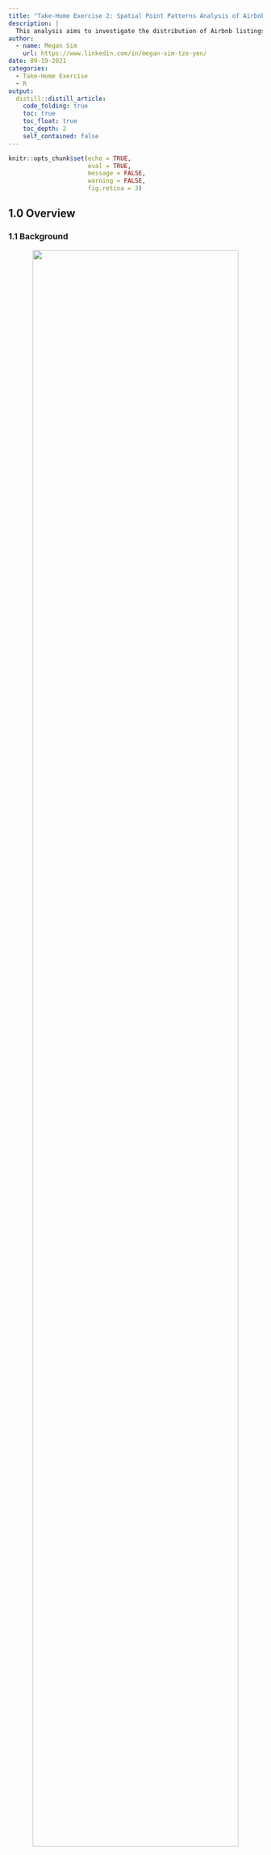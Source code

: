 ```yaml
---
title: "Take-Home Exercise 2: Spatial Point Patterns Analysis of Airbnb Listings in Singapore"
description: |
  This analysis aims to investigate the distribution of Airbnb listings and how location factors affect it.
author:
  - name: Megan Sim
    url: https://www.linkedin.com/in/megan-sim-tze-yen/
date: 09-19-2021
categories:
  - Take-Home Exercise
  - R
output:
  distill::distill_article:
    code_folding: true
    toc: true
    toc_float: true
    toc_depth: 2
    self_contained: false
---
```



```r
knitr::opts_chunk$set(echo = TRUE, 
                      eval = TRUE,
                      message = FALSE,
                      warning = FALSE,
                      fig.retina = 3)
```

## 1.0 Overview

### 1.1 Background
<center>
![](images/airbnb_email.jpg){width=90%}
</center>
*The email that started Airbnb. [Source](https://twitter.com/Bill_Gross/status/699646672125558784?)*

From a couple of air mattresses and a complimentary breakfast at $80/night to a billion-dollar international business, Airbnb stands as one of the greatest success stories of the sharing economy. Their peer-to-peer model of short-term home-sharing have found a foothold worldwide: from Washington DC to New Delhi, from Shanghai to Havana - convenient locations at low cost have garnered great support from hosts and travellers alike.

And how has Singapore accommodated this sector of the sharing revolution? 

Turns out: it hasn't. [Short-term rentals of less than three months remain illegal](https://www.channelnewsasia.com/singapore/no-change-3-month-minimum-stay-duration-private-residential-properties-ura-877211) in Singapore - 6 months if you're renting out a HDB. In addition, there's an [occupancy limit](https://irblaw.com.sg/learning-centre/airbnb-legal-singapore/) for those looking to rent out their HDBs: 6 persons for a 3-room flat, and 9 persons for a 4-room flat or larger. An extensive public consultation spanning 4 years came back with the conclusion: you might be alright with renting out your home, but [your neighbours aren't](https://www.todayonline.com/singapore/short-term-home-sharing-remains-illegal-singapore-airbnb-disappointed). Security concerns, a loss of privacy, causing disturbances within the neighbourhood or even damaging common facilities are among the top concerns of private homeowners - and this sentiment comes across in the strict regulatory framework for renting out short-term accommodations.

Airbnb's setbacks aren't solely with government restrictions: with 2020 came the COVID-19 global pandemic, which caused significant upheaval in the lives of many - arguably, the lives of every. As [this paper](https://espace.library.uq.edu.au/view/UQ:ab59afd/Airbnb_Before_During_and_After_COVID19.pdf?dsi_version=e54855794274f8f32a6d5c5132254f51#page=132) points out, Airbnb hosts were 'spoiled by high returns and the prospect of the ever-increasing growth of the Airbnb market' pre-COVID, only to be hit with cancelled bookings and overwhelming financial pressure that lead to (temporary) exodus from the short-term rental market, or transition into long-term rentals. 

In the context of Singapore, how do these two play into Airbnb accommodations?

### 1.2 Problem Statement
There are two parts to our analysis that we want to investigate, namely: 

- [A] how the distribution of Airbnb listings are affected by location factors (such as MRTs, tourist locations etc.)
- [B] the impact of COVID-19 on Airbnb listings in Singapore (a comparison of the pre- and post-COVID-19 listings)

## 2.0 Setup

### 2.1 Packages Used
The R packages we'll use for this analysis are:

- [**sf**](https://cran.r-project.org/web/packages/sf/index.html): used for importing, managing, and processing geospatial data
- [**tidyverse**](https://www.tidyverse.org/): a collection of packages for data science tasks
- [**tmap**](https://cran.r-project.org/web/packages/tmap/index.html): used for creating thematic maps, such as choropleth and bubble maps
- [**spatstat**](https://spatstat.org/): used for point pattern analysis
- [**raster**](https://cran.r-project.org/web/packages/raster/): reads, writes, manipulates, analyses and models gridded spatial data (i.e. raster-based geographical data)
- [**maptools**](https://cran.r-project.org/web/packages/maptools/index.html): a set of tools for manipulating geographic data
- [**rgdal**](https://cran.r-project.org/web/packages/rgdal/index.html): provides bindings to the Geospatial Data Analysis Library (GDAL) and used for projectoin/transforamtion operations
- [**kableExtra**](https://haozhu233.github.io/kableExtra/): an extension of kable, used for table customisation
- [**plotly**](https://plotly.com/r/): used for creating interactive web graphics, and can be used in conjunction with ggplot2 with the `ggplotly()` function
- [**ggthemes**](https://cran.r-project.org/web/packages/ggthemes/index.html): an extension of ggplot2, with more advanced themes for plotting
- [**onemapsgapi**](https://cran.r-project.org/web/packages/onemapsgapi/index.html): used to query Singapore-specific spatial data, alongside additional functionalities. Recommended readings: [Vignette](https://cran.r-project.org/web/packages/onemapsgapi/vignettes/onemapsgapi_vignette.html) and [Documentation](https://www.onemap.gov.sg/docs/)
- [**devtools**](https://cran.r-project.org/web/packages/devtools/index.html): used for installing any R packages which is not available in RCRAN. In this context, it'll be used to download the [**xaringanExtra**](https://pkg.garrickadenbuie.com/xaringanExtra/#/) package for [panelsets](https://pkg.garrickadenbuie.com/xaringanExtra/#/panelset)

In addition, the following **tidyverse** packages will be used:

- **readr** for importing delimited files (.csv)
- **tidyr** for manipulating and tidying data
- **dplyr** for wrangling and transforming data
- **ggplot2** for visualising data

```r
# initialise a list of required packages
packages = c('sf', 'tidyverse', 'tmap', 'spatstat', 'raster', 'maptools', 'rgdal',
             'kableExtra', 'plotly', 'ggthemes', 'onemapsgapi', 'devtools')

# for each package, check if installed and if not, install it
for (p in packages){
  if(!require(p, character.only = T)){
    install.packages(p)
  }
  library(p,character.only = T)
}
```

```r
devtools::install_github("gadenbuie/xaringanExtra")
library(xaringanExtra)
```

```r
xaringanExtra::use_panelset()
```

### 2.2 Datasets Used

```r
# initialise a dataframe of our geospatial and aspatial dataset details
datasets <- data.frame(
  Type=c("Geospatial",
         "Geospatial",
         "Geospatial",
         "Geospatial",
         "Geospatial",
         "Geospatial",
         "Geospatial",
         "Geospatial",
         "Geospatial",
         
         "Aspatial",
         "Aspatial",
         "Aspatial",
         "Aspatial"),
  
  Name=c("Singapore National Boundary `CostalOutline`",
         "Master Plan 2014 Subzone Boundary (Web) `MP14_SUBZONE_WEB_PL`",
         "MRT & LRT Locations Aug 2021 `MRTLRTStnPtt`",
         "Bus Stop Locations Aug 2021 `BusStop`",
         "Taxi Stand Locations Aug 2021 `TaxiStop`",
         "Historic Sites",
         "Moneychanger Locations",
         "Monuments",
         "Museums",
         
         "Singapore Airbnb Listings June 2019",
         "Singapore Airbnb Listings July 2021",
         "Tourism",
         "Hotels"),
  
  Format=c(".shp", 
           ".shp", 
           ".shp", 
           ".shp", 
           ".shp", 
           ".kml",
           ".kml",
           ".kml",
           ".kml",
           
           ".csv",
           ".csv",
           ".csv",
           ".csv"),
  
  Source=c("[data.gov.sg](https://data.gov.sg/dataset/national-map-polygon)",
           "[data.gov.sg](https://data.gov.sg/dataset/master-plan-2014-subzone-boundary-web)",
           "[LTA Data Mall](https://datamall.lta.gov.sg/content/datamall/en/search_datasets.html?searchText=mrt)",
           "[LTA Data Mall](https://datamall.lta.gov.sg/content/datamall/en/search_datasets.html?searchText=bus%20stop)",
           "[LTA Data Mall](https://datamall.lta.gov.sg/content/datamall/en/search_datasets.html?searchText=taxi)",
           "[data.gov.sg](https://data.gov.sg/dataset/historic-sites)",
           "[data.gov.sg](https://data.gov.sg/dataset/locations-of-money-changer)",
           "[data.gov.sg](https://data.gov.sg/dataset/monuments)",
           "[data.gov.sg](https://data.gov.sg/dataset/museums)",
           
           "[Inside Airbnb](http://insideairbnb.com/get-the-data.html)",
           "[Inside Airbnb](http://insideairbnb.com/get-the-data.html)",
           "[OneMap API](https://www.onemap.gov.sg/docs/)",
           "[OneMap API](https://www.onemap.gov.sg/docs/)")
  )

# with reference to this guide on kableExtra:
# https://cran.r-project.org/web/packages/kableExtra/vignettes/awesome_table_in_html.html
# kable_material is the name of the kable theme
# 'hover' for to highlight row when hovering, 'scale_down' to adjust table to fit page width
library(knitr)
library(kableExtra)
kable(datasets, caption="Datasets Used") %>%
  kable_material("hover", latex_options="scale_down")
```
*Each source links to the respective dataset source, not the generic website - you can download and follow along `r emo::ji("thumbs_up")` *

Due to authorisation issues with the OneMap API, I chose to download the datasets from either [Data.gov.sg](https://data.gov.sg/) or [LTA Data Mall](https://datamall.lta.gov.sg/content/datamall/en.html) instead; However, they are all available as themes on OneMap. The list of available themes from the OneMap API was referenced from [this document](https://www.tech.gov.sg/files/media/media-releases/2013/04/factsheetOneMappdf.pdf)

#### Justification for Supplementary Datasets
In order to supplement the rail network of MRTs and LRTs, I've included bus stop and taxi stand locations - both of which contribute to our public transport, which, as [this paper](https://www.sciencedirect.com/science/article/pii/S2212571X13000772) points out, adds to the total tourist experience (Duval, 2007) and may influence tourist satisfaction with the destination (Thompson & Schofield, 2007).

To encourage tourists to use public transport, a joint effort between the Land Transport Authority (LTA) and the Singapore Tourism Board (STB) lead to the official launch of the ['Singapore Tourist Pass' and a Public Transport Guide for Tourists (The “Travel with Ease” Guide)](https://www.stb.gov.sg/content/stb/en/media-centre/media-releases/singapore-tourist-pass-and-public-transport-guide.html). The former allows for unlimited bus and train rides for S$8/day, making public transport both cost-effective and convenient for tourists - the latter presents tourists with useful information on the various modes of public transport and gives travel directions to various places of interest. This is one of the contributors to [Singapore taking top spot in McKinsey's 2018 "Cities with Best Public Tranportation" Survey](https://www.straitstimes.com/singapore/us-travel-site-ranks-singapores-public-transport-system-best-in-the-world). 

As such, I have reason to believe accessibility to the public transport system is a contributing factor to the attractiveness of Airbnb listings - and as we know, public transport extends past just the MRTs and LRTs! Thus my inclusion of bus stops (bus services are included as part of the Singapore Tourist Pass) and taxi stands (taxis *are* part of public transport, just not mass transport - and taxis are the fastest and most direct method to get to specific sightseeing areas).

<center>
![](images/objects_of_cultural_heritage.png){width=90%}
</center>
*Retrieved from Science Direct, [Using Historical Heritage as a Factor in Tourism Development](https://www.sciencedirect.com/science/article/pii/S1877042815021485)*

In addition, historical and cultural objects, such as museums or monuments, are one of the main factors of tourism. As this paper, [Using Historical Heritage as a Factor in Tourism Development](https://www.sciencedirect.com/science/article/pii/S1877042815021485) puts it: the cultural capacity of the region, expressed through its historical heritage, plays a huge role in the development of tourism - something I believe could be showcased through this analysis. Thus my inclusion of museums, monuments and historical sites - some of which might overlap with the existing 'tourism' aspatial dataset, but we might be able to better determine the relationships 

The inclusion of moneychangers is self-explanatory: at any point of the tourist's journey, unexpected incidents that require extra funds might crop up, necessitating either using their credit card (which is known to incur significant fees, and might not be accepted in certain parts of a country or even the whole country) or a trip to the moneychanger. 

## 3.0 Data Wrangling: Geospatial Data
Here's a lil refresher on the import methods:

<center>
![](images/importmethods.png){width=90%}
</center>

### 3.1 Importing Geospatial Data
Note: we could use either *st_read()* or *readOGR()* to read our geospatial data, but I prefer to read it in as a simple features dataframe first and then use *as_Spatial()* to convert it to a Spatial* object when necessary. This way, I can perform visualisations on both the simple features dataframe and Spatial* objects!

In addition, since we have .kml files - recall what we learned in our very first exercise, [Hands-On Exercise 02](https://is415-msty.netlify.app/posts/2021-08-30-hands-on-exercise-2/):

<center>
![](images/geospatial_import.png){width=90%}
</center>

::::: {.panelset}
::: {.panel}
## Original {.panel-name}
```r
# reads in geospatial data and stores into respective dataframes
sg_sf <- st_read(dsn = "data/geospatial", layer="CostalOutline")
mpsz_sf <- st_read(dsn = "data/geospatial", layer = "MP14_SUBZONE_WEB_PL")
rail_network_sf <- st_read(dsn="data/geospatial", layer="MRTLRTStnPtt")
```
:::
::: {.panel}
## Self-Sourced {.panel-name}
```r
# self-sourced data for further visualisations
bus_sf <- st_read(dsn="data/geospatial/selfsourced", layer="BusStop")
taxi_sf <- st_read(dsn="data/geospatial/selfsourced", layer="TaxiStop")
museums_sf <- st_read("data/geospatial/selfsourced/museums-kml.kml")
monuments_sf <- st_read("data/geospatial/selfsourced/monuments-kml.kml")
moneychangers_sf <- st_read("data/geospatial/selfsourced/locations-of-money-changer-kml.kml")
historic_sites_sf <- st_read("data/geospatial/selfsourced/historic-sites-kml.kml")
```
:::
:::::

Overall, most of the projected CRS are the 'Singapore Projected Coordinate system', [SVY21](https://epsg.io/3414) (ESPG Code 3414), whichi s appropriate for our analysis (which is Singapore-centric). However, the `museums`, `monuments`, `moneychangers` and `historic_sites` are using the 'World Geodetic System 1984', [WGS84](https://epsg.io/4326). We'll address this and check on their CRS with *st_crs()* later on in Section 3.3.

Also, notice that `museums`, `monuments`, `moneychangers` and `historic_sites` have their dimensions listed as 'XYZ': it has a z-dimension, though as we can see from the z_range, both zmin and zmax are at 0. As it is irrelevant to our analysis, we'll drop this with [*st_zm()*](https://r-spatial.github.io/sf/reference/st_zm.html) in our pre-processing.

### 3.2 Data Pre-Processing
Before we even start visualising our data, we have to first check for two things: invalid geometries and missing values, which could impact future calculations and representations if not addressed. In addition, we have to drop the z-dimension from some of our dataframes.

*Reference was taken from the senior sample submissions for the code for this section, with credit to Xiao Rong Wong's [Geographic Analysis of the Supply & Demand of Childcare Services in Singapore](https://rpubs.com/xiaorongw/IS415_Take-home_Ex01)*

#### 3.2.1 Dropping Z-Dimension
As we noticed in the section above, certain dataframes have a Z-dimension. We'll take care of with [*st_zm()*](https://r-spatial.github.io/sf/reference/st_zm.html), a function that drops Z (or M) dimensions from feature geometries and appropriate reset the classes.

```r
# drops the Z-dimension from our dataframes
# due to the length of the output, I've opted to hide the results 
# reference for manipulating output messages: https://yihui.org/knitr/demo/output/
museums_sf <- st_zm(museums_sf)
monuments_sf <- st_zm(monuments_sf)
moneychangers_sf <- st_zm(moneychangers_sf)
historic_sites_sf <- st_zm(historic_sites_sf)
```

```r
# once again, due to the length of output, I've opted to leave this as a non-evaluated line of code
# however, I've included a screenshot of the first portion of the output!
museums
```

<center>
![](images/z_removed_museums.png)
</center>

#### 3.2.2 Invalid Geometries
Let us first check for invalid geometries:

```r
# function breakdown:
# the st_is_valid function checks whether a geometry is valid
# which returns the indices of certain values based on logical conditions
# length returns the length of data objects

# checks for the number of geometries that are NOT valid
length(which(st_is_valid(sg_sf) == FALSE))
length(which(st_is_valid(mpsz_sf) == FALSE))
length(which(st_is_valid(rail_network_sf) == FALSE))

length(which(st_is_valid(bus_sf) == FALSE))
length(which(st_is_valid(taxi_sf) == FALSE))
length(which(st_is_valid(museums_sf) == FALSE))
length(which(st_is_valid(monuments_sf) == FALSE))
length(which(st_is_valid(moneychangers_sf) == FALSE))
length(which(st_is_valid(historic_sites_sf) == FALSE))

# Alternative Method
# test <- st_is_valid(sg_sf,reason=TRUE)
# length(which(test!= "Valid Geometry"))
# credit to Rajiv Abraham Xavier https://rpubs.com/rax/Take_Home_Ex01
```

Note: even if you didn't drop the Z co-ordinate for this section, our st_is_valid() function will automatically do it for you, like so:

<center>
![](images/droppingZ.png){width=75%}
</center>

As we can see from the output, `sg` has 1 invalid geometry while `mpsz` has 9 invalid geometries. With reference to [this article on checking and creating validity](https://r-spatial.github.io/sf/reference/valid.html), let's address them and check again:

```r
# st_make_valid takes in an invalid geometry and outputs a valid one with the lwgeom_makevalid method
sg_sf <- st_make_valid(sg_sf)
length(which(st_is_valid(sg_sf) == FALSE))
mpsz_sf <- st_make_valid(mpsz_sf)
length(which(st_is_valid(mpsz_sf) == FALSE))
```

Success! `r emo::ji("party_popper")` 

#### 3.2.3 Missing Values
Now, let us check for missing values:

```r
# the rowSums(is.na(sg_sf))!=0 checks every row if there are NA values, returning TRUE or FALSE
# the sg_sf [] 'wrapper' prints said rows that contain NA values
sg_sf[rowSums(is.na(sg_sf))!=0,]
mpsz_sf[rowSums(is.na(mpsz_sf))!=0,]
rail_network_sf[rowSums(is.na(rail_network_sf))!=0,]

bus_sf[rowSums(is.na(bus_sf))!=0,]
taxi_sf[rowSums(is.na(taxi_sf))!=0,]
museums_sf[rowSums(is.na(museums_sf))!=0,]
monuments_sf[rowSums(is.na(monuments_sf))!=0,]
moneychangers_sf[rowSums(is.na(moneychangers_sf))!=0,]
historic_sites_sf[rowSums(is.na(historic_sites_sf))!=0,]
```

There doesn't seem to be any missing values for any of our provided geospatial datasets `r emo::ji("sparkles")` But our self-sourced ones have some missing values, so let's address them. After a bit of EDA and testing, I've realised that all the observations for `TYPE_CD` in the taxi dataframe are NA: likely because there is a separate column, `TYPE_CD_DE`, that describes the taxi stand type (i.e. overlap of features). As such, we should drop that column first before re-testing for NA values.

```r
# using select(), removes the TYPE_CD column from taxi_sf dataframe
# and assigns this new dataframe back to taxi
# reference: https://www.statology.org/remove-columns-in-r/
taxi_sf <- taxi_sf %>% select(-TYPE_CD)

# checking for NA values again
taxi_sf[rowSums(is.na(taxi_sf))!=0,]
```

Now, let's move on to removing the NA observations:

```r
# removes rows that have an NA value in the respective NA columns
# which is LOC_DESC and TYPE_CD_DE for bus_sf and taxi_sf respectively
bus_sf <- na.omit(bus_sf,c("LOC_DESC"))
taxi_sf <- na.omit(taxi_sf,c("TYPE_CD_DE"))
```

And let's check for missing values one last time, just to be sure:

```r
# the rowSums(is.na(bus))!=0 checks every row if there are NA values, returning TRUE or FALSE
# the bus 'wrapper' prints said rows that contain NA values
bus_sf[rowSums(is.na(bus_sf))!=0,]
taxi_sf[rowSums(is.na(taxi_sf))!=0,]
```

Alright, our geospatial data pre-processing is done! `r emo::ji("partying_face")` 

### 3.3 Verifying + Transforming Coordinate System
When we imported the data, we made a mental note to verify the projected CRS - and we'll do that now!

```r
# using st_crs() function to check on the CRS and ESPG Codes
st_crs(sg_sf)
st_crs(mpsz_sf)
st_crs(rail_network_sf)

st_crs(bus_sf)
st_crs(taxi_sf)
st_crs(museums_sf)
st_crs(monuments_sf)
st_crs(moneychangers_sf)
st_crs(historic_sites_sf)
```

Hmm. That's not right - our projected CRS should be SVY21 (ESPG Code 3414), but for our given data, the current ESPG Codes are 9001. In addition, some of our self-sourced datasets are in WG84 (ESPG Code 4326) as well. Let's assign the correct ESPG Codes:

```r
# with st_set_crs(), we can assign the appropriate ESPG Code
sg_sf <- st_set_crs(sg_sf, 3414)
mpsz_sf <- st_set_crs(mpsz_sf, 3414)
rail_network_sf <- st_set_crs(rail_network_sf, 3414)

bus_sf <- st_set_crs(bus_sf, 3414)
taxi_sf <- st_set_crs(taxi_sf, 3414)

# with st_transform(), we can change from one CRS to another
museums_sf <- st_transform(museums_sf, crs=3414)
monuments_sf <- st_transform(monuments_sf, crs=3414)
moneychangers_sf <- st_transform(moneychangers_sf, crs=3414)
historic_sites_sf <- st_transform(historic_sites_sf, crs=3414)
```

And now, let's check if the CRS has been properly assigned:

```r
st_crs(sg_sf)
st_crs(mpsz_sf)
st_crs(rail_network_sf)

st_crs(bus_sf)
st_crs(taxi_sf)
st_crs(museums_sf)
st_crs(monuments_sf)
st_crs(moneychangers_sf)
st_crs(historic_sites_sf)
```

Whew, that's a long output - but as we can see, it's all good! `r emo::ji("light_bulb")` 

### 3.4 Initial Visualisation
Now that we've finished our standard pre-processing, let's try visualising our data:

```r
# plots the geometry only - these are the 'base' maps
# alternatively, we can use plot(sg$geometry)
plot(st_geometry(sg_sf))
plot(st_geometry(mpsz_sf))
```

The main difference between `sg` and `mpsz` is that the former is a nationwide map, while the latter shows the subzones. Whichever we use depends on the scale of analysis: we might use `sg` for a general overview, while we'll tap on the subzone divisions in `mpsz` if we want to look into specific subzones.

```r
# switching to interactive map for better visualisation and to explore specific areas if needed
tmap_mode("view")
tm_shape(rail_network_sf) +
  tm_dots(col="purple", size=0.05)

# return tmap mode to plot for future visualisations
tmap_mode("plot")
```

These are the MRT/LRT train stations. There are 3 distinct clusters - the two in the upper area, (West and Northeast regions specifically) are due to the LRT lines, while the cluster in the Central region is due interconnections of different lines in the CBD and city areas for increased connectivity 

This also matches up to the existing railway network map:

<center>
![](images/MRT_LRT_lines.png){width=90%}
</center>
*Retrieved from [MRT.SG](https://mrt.sg/map). Original work by Wikipedia user Seloloving.*

Let's also visualise our self-sourced MRT and Bus Stops:

```r
tmap_mode("plot")
tm_shape(mpsz_sf) +
  tm_borders(alpha = 0.5) +
  tmap_options(check.and.fix = TRUE) +
tm_shape(bus_sf) +
  tm_dots(col="red", size=0.05) +
  tm_layout(main.title = "Bus Stops",
          main.title.position = "center",
          main.title.size = 1.2,
          frame = TRUE)

tm_shape(mpsz_sf) +
  tm_borders(alpha = 0.5) +
  tmap_options(check.and.fix = TRUE) +
tm_shape(taxi_sf) +
  tm_dots(col="blue", size=0.05) +
  tm_layout(main.title = "Taxi Stands",
          main.title.position = "center",
          main.title.size = 1.2,
          frame = TRUE)
```

These will be good supplements to our `railway_network` - we can look at how the transport system and general connectivity of a place could play a role in the distribution of airbnb listings, especially since many tourists depend on the public transport system to get around a country due to its accessibility and cost, characteristics that are amplified in Singapore's limited 728.6 km².

Let's also take a look at the points of interest, namely museums, monuments, moneychangers and historical sites. As mentioned in 2.2's Justification of Datasets used, tourists visit a country for a litany of reasons, but the top motivations are to understand the history and culture of the country, while moneychangers are crucial to their funds.

For this interactive graph, 'warm' colours (red, orange, yellow) represents places of historical/cultural interest (museums, monuments and historical sites) while 'cool' colours (blue) represents the moneychangers.

```r
tmap_mode("view")
tm_shape(museums_sf) +
  tm_dots(alpha=0.4, #affects transparency of points
          col="red",
          size=0.05) +
tm_shape(monuments_sf) +
  tm_dots(alpha=0.4,
          col="orange",
          size=0.05) +
tm_shape(moneychangers_sf) +
  tm_dots(alpha=0.4,
          col="blue",
          size=0.05) +
tm_shape(historic_sites_sf) +
  tm_dots(alpha=0.4,
          col="yellow",
          size=0.05)

# return tmap mode to plot for future visualisations
tmap_mode("plot")
```

## 4.0 Data Wrangling: Aspatial Data

### 4.1 Importing Aspatial Data + EDA
Now that we have our geospatial data sorted out, let's move on to our aspatial data! Firstly, let's import our data: 

```r
# reads the the respective aspatial data and stores it as dataframes
# I've included show_col_types=FALSE so that there won't be a output of column types
# since in the next portion, we'll be using glimpse() to look at columns specifically
listings_2019 <- read_csv("data/aspatial/listings_30062019.csv", show_col_types=FALSE)
listings_2021 <- read_csv("data/aspatial/listings_19072021.csv", show_col_types=FALSE)
hotels <- read_csv("data/aspatial/hotels.csv", show_col_types=FALSE)
tourism <- read_csv("data/aspatial/tourism.csv", show_col_types=FALSE)
```

You might remember that [in our last take-home exercise](https://is415-msty.netlify.app/posts/2021-09-10-take-home-exercise-1/), we discovered the existence of duplicate columns when performing EDA. It's important to understand what we're working with and to check for any discrepancies! As such, let's take a look at our dataframes with *glimpse()*:

```r
# gives an associated attribute information of the dataframe 
glimpse(listings_2019)
glimpse(listings_2021)
glimpse(hotels)
glimpse(tourism)
```

With this, we can observe that all our data have Longitude and Latitude features - though some of them use `Latitude` and `Longtitude` while others use `Lat` and `Lng`. Also, notice that for `tourism`, there are *both* `Lat`&`Lng` as well as `Latitude`&`Longtitude` - from the first few entries, they seem identical, but we'll see which one we go with when checking for missing values.

This also indicates that their projected CRS is the World Geodetic System 1984 (WGS84), which is the most commonly used and favoured CRS. We'll need to re-assign that to fit with our geospatial data, which is using SVY21.

### 4.2 Data Pre-Processing

#### 4.2.1 Missing Values
Like with our geospatial data, we should check if there are missing values. We're only concerned about the longitude and latitude specifically:

```r
sum(is.na(listings_2019$latitude))
sum(is.na(listings_2019$longitude))
sum(is.na(listings_2021$latitude))
sum(is.na(listings_2021$longitude))

sum(is.na(hotels$Lat))
sum(is.na(hotels$Lng))
sum(is.na(tourism$Lat))
sum(is.na(tourism$Lng))
sum(is.na(tourism$LATITUDE))
sum(is.na(tourism$LONGTITUDE))
```
>Note: PSST! If you'd like a way to show the number of NA values for columns with NA values only, I'd recommend checking [this](https://sebastiansauer.github.io/NAs-with-dplyr/) out.

As we can see, `tourism`'s Lat vs LATITUDE issue can now be resolved. There seems to be one missing value in the LATITUDE/LONGITUDE features as opposed to the Lat/Lng one (which has no missing values), so we'll use Lat/Lng for `tourism`. Let's also check the row with missing values:

```r
tourism[(is.na(tourism$LONGTITUDE)),]
tourism[(is.na(tourism$LATITUDE)),]
```

As we can see, the observation with missing latitude/longitude is 'Cruises from Singapore', which makes sense considering that a cruise ship would be inside Singapore waters, or outside of Singapore's geographical boundaries - both of which would be hard (if not nigh impossible) to represent on a map representing Singapore's landmass. As such, let's remove that observation:

```r
tourism <- tourism[!(is.na(tourism$LONGTITUDE)), ]
tourism <- tourism[!(is.na(tourism$LATITUDE)), ]
```

And we'll check again:

```r
sum(is.na(tourism$LATITUDE))
sum(is.na(tourism$LONGTITUDE))
```

That's done and dusted! `r emo::ji("smile")` 

#### 4.2.2 Convert into sf objects + Transforming Coordinate System
Now, we have to transform our dataframes into sf objects, and then verify and transform our assigned CRS for our aspatial datasets. In fact, we already know that (just like some of our geospatial datasets above) these datasets are using WGS84 (ESPG Code 4326) on account of using Latitude and Longitude - so we can do these two things in one go:

```r
# you can chose to reuse the variable name as-is, especially if you have no plans to revisit older variables
# however, i believe it to be better practice to rename variables so that we know what type of data we're working with at any point of time!\
# st_as_sf outputs a simple features data frame
listings_2019_sf <- st_as_sf(listings_2019, 
                          # our coordinates are the longitude and latitude
                          coords = c("longitude", 
                                     "latitude"), 
                          # the geographical features are in longitude & latitude, in decimals
                          # as such, WGS84 is the most appropriate coordinates system
                          crs = 4326) %>%
  #afterwards, we transform it to SVY21, our desired CRS
  st_transform(crs=3414)

listings_2021_sf <- st_as_sf(listings_2021, 
                          coords = c("longitude", 
                                     "latitude"), 
                          crs = 4326) %>%
  st_transform(crs=3414)

hotels_sf <- st_as_sf(hotels, 
                      coords = c("Lng", 
                                 "Lat"), 
                      crs = 4326) %>%
  st_transform(crs=3414)

tourism_sf <- st_as_sf(tourism, 
                       coords = c("Lng", 
                                  "Lat"), 
                       crs = 4326) %>%
  st_transform(crs=3414)
```

## 5.0 Combined Data Wrangling: Geospatial & Aspatial Data
As we're doing spatial points analysis, we'll need to convert both our geospatial and aspaital data into the appropriate formats.

### 5.1 Converting sf data frames to sp's Spatial* class
Firstly, we'll need to convert the simple features data frames into Spatial* classes if we can to do SPPA on it:

```r
mpsz <- as_Spatial(mpsz_sf)
sg <- as_Spatial(sg_sf)
rail_network <-as_Spatial(rail_network_sf)

bus <- as_Spatial(bus_sf)
taxi <- as_Spatial(taxi_sf)
museums <- as_Spatial(museums_sf)
monuments <- as_Spatial(monuments_sf)
moneychangers <- as_Spatial(moneychangers_sf)
historic_sites <- as_Spatial(historic_sites_sf)

listings_2019 <- as_Spatial(listings_2019_sf)
listings_2021 <- as_Spatial(listings_2021_sf)
hotels <- as_Spatial(hotels_sf)
tourism <- as_Spatial(tourism_sf)
```

Let's check the newly-converted Spatial* classes!

```r
mpsz
sg
rail_network
```
```r
listings_2019
listings_2021
hotels
tourism
```

Due to the sheer length of output of our self-sourced data, I've opted to to make code evluation FALSE for this code chunk. Screenshots of the first section of the output are included instead!
```r
# geospatial data (self-sourced)
bus
taxi
museums
monuments
moneychangers
historic_sites
```

<center>
![](images/output_bus.png){width=90%}
![](images/output_taxi.png){width=90%}
![](images/output_museums.png){width=90%}
![](images/output_monuments.png){width=90%}
![](images/output_moneychangers.png){width=90%}
![](images/output_historic_sites.png){width=90%}
</center>

### 5.2 Converting from Spatial* classes to sp format
**spatstat** requires the analytical data to be in **ppp** object form, but since there is no way to directly convert a Spatial* classes into **ppp** object, we’ll need to convert the Spatial* classes into a generic Spatial object first, then convert the generic sp object into ppp object form.

```r
# convert into respective sp (in our case, either polygons or points)
mpsz_sp <- as(mpsz, "SpatialPolygons")
sg_sp <- as(sg, "SpatialPolygons")
rail_network_sp <-as(rail_network, "SpatialPoints")

listings_2019_sp <- as(listings_2019, "SpatialPoints")
listings_2021_sp <- as(listings_2021, "SpatialPoints")
hotels_sp <- as(hotels, "SpatialPoints")
tourism_sp <- as(tourism, "SpatialPoints")

bus_sp <- as(bus, "SpatialPoints")
taxi_sp <- as(taxi, "SpatialPoints")
museums_sp <- as(museums, "SpatialPoints")
monuments_sp <- as(monuments, "SpatialPoints")
moneychangers_sp <- as(moneychangers, "SpatialPoints")
historic_sites_sp <- as(historic_sites, "SpatialPoints")
```

### 5.3 Converting from sp format to spatstat ppp format
Note that there is no way of coercing **SpatialPolygons** to **ppp** format - nor is there any need to. As such, we won't be including our 'base maps', mpsz and sg.

```r
# from sp object, convert into ppp format
rail_network_ppp <-as(rail_network_sp, "ppp")

listings_2019_ppp <- as(listings_2019_sp, "ppp")
listings_2021_ppp <- as(listings_2021_sp, "ppp")
hotels_ppp <- as(hotels_sp, "ppp")
tourism_ppp <- as(tourism_sp, "ppp")

bus_ppp <- as(bus_sp, "ppp")
taxi_ppp <- as(taxi_sp, "ppp")
museums_ppp <- as(museums_sp, "ppp")
monuments_ppp <- as(monuments_sp, "ppp")
moneychangers_ppp <- as(moneychangers_sp, "ppp")
historic_sites_ppp <- as(historic_sites_sp, "ppp")
```

Now, let's check the newly-converted **ppp** objects with *summary()*:

```r
# from sp object, convert into ppp format
summary(rail_network_ppp)
summary(listings_2019_ppp)
summary(listings_2021_ppp)
summary(hotels_ppp)
summary(tourism_ppp)

summary(bus_ppp)
summary(taxi_ppp)
summary(museums_ppp)
summary(monuments_ppp)
summary(moneychangers_ppp)
summary(historic_sites_ppp)
```

From our output, we can summarise:

- ppp objects with duplicated points: listings_2019_ppp, listings_2021_ppp, hotels_ppp, tourism_ppp, taxi_ppp, moneychangers_ppp
- ppp objects with no duplicated points: railway_network_ppp, bus_ppp, museums_ppp, monuments_ppp, historic_sites_ppp

### 5.4 Handling Duplicated Points + Jittering
Though we've found which **ppp** objects have duplicates, it's always best to double-check and verify. We can use *duplicated()* for this:

```r
# looks if there is any instance of duplicated points in the ppp object
# returns TRUE if there is even a sinngle set of duplicated points

# should be TRUE i.e. have duplicated
any(duplicated(listings_2019_ppp)) 
any(duplicated(listings_2021_ppp)) 
any(duplicated(hotels_ppp)) 
any(duplicated(tourism_ppp)) 
any(duplicated(taxi_ppp)) 
any(duplicated(moneychangers_ppp)) 

# should be FALSE i.e. no duplicates
any(duplicated(rail_network_ppp)) 
any(duplicated(bus_ppp)) 
any(duplicated(museums_ppp)) 
any(duplicated(monuments_ppp)) 
any(duplicated(historic_sites_ppp)) 

# we can also use multiplicity() to count the number of co-incidence points
# to get the number of locations with duplicated events, use this:
# sum(multiplicity(rail_network_ppp)>1)
```

Yup, this is congruent with what we discovered earlier. Our first instinct might be to delete said duplicated points - but deleting them, we might be ignoring repeat occurrences, which could be valuable data + insights. However, never fear - there's a better method to handle these duplicated points called **jittering**, where we add a small perturbation to the duplicate points so that they do not occupy the exact same space.

```r
listings_2019_ppp_jit <- rjitter(listings_2019_ppp, 
                             retry=TRUE, 
                             nsim=1, 
                             drop=TRUE)
listings_2021_ppp_jit <- rjitter(listings_2021_ppp, 
                             retry=TRUE, 
                             nsim=1, 
                             drop=TRUE)
hotels_ppp_jit <- rjitter(hotels_ppp, 
                             retry=TRUE, 
                             nsim=1, 
                             drop=TRUE)
tourism_ppp_jit <- rjitter(tourism_ppp, 
                             retry=TRUE, 
                             nsim=1, 
                             drop=TRUE)
taxi_ppp_jit <- rjitter(taxi_ppp, 
                             retry=TRUE, 
                             nsim=1, 
                             drop=TRUE)
moneychangers_ppp_jit <- rjitter(moneychangers_ppp, 
                             retry=TRUE, 
                             nsim=1, 
                             drop=TRUE)
```

Let's check for duplicates again:
```r
any(duplicated(listings_2019_ppp_jit)) 
any(duplicated(listings_2021_ppp_jit)) 
any(duplicated(hotels_ppp_jit)) 
any(duplicated(tourism_ppp_jit)) 
any(duplicated(taxi_ppp_jit)) 
any(duplicated(moneychangers_ppp_jit)) 
```

Awesome! `r emo::ji("sparkles")` 

### 5.5 Introducing the *owin* object
Usually, when analysing spatial point patterns, we’ll confine our analysis within a certain geographical area - such as the Singapore boundary. In spatstat, an object called *owin* is specially designed to represent this polygonal region. This is also why I mentioned in 5.3 that there was no need (nor existing functions) to convert our 'base maps' into **ppp** - because they're meant to be converted into *owin* instead.

#### 5.1 Creating the owin object

```r
# using sg_sp as it is the CostalOutline of Singapore, i.e. the whole island's boundary
sg_owin <- as(sg_sp, "owin")
plot(sg_owin)
```

#### 5.2 Combining point events object and owin object
Now, we'll extract the relevant events that are located within the Singapore:

```r
rail_network_ppp_sg = rail_network_ppp[sg_owin]
listings_2019_ppp_sg = listings_2019_ppp_jit[sg_owin]
listings_2021_ppp_sg = listings_2021_ppp_jit[sg_owin]
hotels_ppp_sg = hotels_ppp_jit[sg_owin]
tourism_ppp_sg = tourism_ppp_jit[sg_owin]

bus_ppp_sg = bus_ppp[sg_owin]
taxi_ppp_sg = taxi_ppp_jit[sg_owin]
museums_ppp_sg = museums_ppp[sg_owin]
monuments_ppp_sg = monuments_ppp[sg_owin]
moneychangers_ppp_sg = moneychangers_ppp_jit[sg_owin]
historic_sites_ppp_sg = historic_sites_ppp[sg_owin]
```

#### 5.3 Visualisation of ppp objects within Singapore boundaries
Now, let's take a look at the visualisation:

```r
# in the format of par(mfrow(c(rows,columns))) to display multiple plots at once
# reference: https://www.statmethods.net/advgraphs/layout.html
par(mfrow=c(1,2))
plot(listings_2019_ppp_sg)
plot(listings_2021_ppp_sg)

# One figure in row 1 and two figures in row 2
# reference: https://stackoverflow.com/questions/31319942/change-the-size-of-a-plot-when-plotting-multiple-plots-in-r
layout(matrix(c(1,1,2,3), nrow = 2, ncol = 2, byrow = TRUE))
plot(rail_network_ppp_sg)
plot(bus_ppp_sg)
plot(taxi_ppp_sg)

plot(tourism_ppp_sg)

par(mfrow=c(2,2))
plot(museums_ppp_sg)
plot(monuments_ppp_sg)
plot(moneychangers_ppp_sg)
plot(historic_sites_ppp_sg)
```

The graphs are a little cluttered at the moment, but we'll slowly sort out the relationships in our analysis!

## 6.0 [A] Airbnb Distribution in 2019: Exploratory Spatial Data Analysis

### 6.1 Rescaling to kilometers
As we learned from our [Hands-On Ex 5B](https://is415-msty.netlify.app/posts/2021-09-23-hands-on-exercise-5b/), we'll need to use [*rescale()*](https://www.rdocumentation.org/packages/spatstat/versions/1.64-1/topics/rescale) of the **spatstat** package, so as to convert meters (which SVY21 uses) into kilometers (our desired unit of measurement).

```r
# essentially, we're telling the function 'new unit length is 1000'
# function will divide the old value by 1000 to obtain values expressed in kilometers
# while this section isn't using listings_2021 yet, we'll prep it with the rest of our data :^)
rail_network_ppp_sg_km <- rescale(rail_network_ppp_sg, 1000, 'km')
listings_2019_ppp_sg_km <- rescale(listings_2019_ppp_sg, 1000, 'km')
listings_2021_ppp_sg_km <- rescale(listings_2021_ppp_sg, 1000, 'km')
hotels_ppp_sg_km <- rescale(hotels_ppp_sg, 1000, 'km')
tourism_ppp_sg_km <- rescale(tourism_ppp_sg, 1000, 'km')

bus_ppp_sg_km <- rescale(bus_ppp_sg, 1000, 'km')
taxi_ppp_sg_km <- rescale(taxi_ppp_sg, 1000, 'km')
museums_ppp_sg_km <- rescale(museums_ppp_sg, 1000, 'km')
monuments_ppp_sg_km <- rescale(monuments_ppp_sg, 1000, 'km')
moneychangers_ppp_sg_km <- rescale(moneychangers_ppp_sg, 1000, 'km')
historic_sites_ppp_sg_km <- rescale(historic_sites_ppp_sg, 1000, 'km')
```

### 6.2 Computing kernel density estimation using automatic bandwidth selection method
As we went through in [Hands-On Ex 04](https://is415-msty.netlify.app/posts/2021-09-05-hands-on-exercise-4/), we have the choice of using either *bw.ppl* or *bw.diggle* - the former is recommended for patterns comprised primarily of tight clusters, while the latter is good for detecting a single tight cluster in the midst of random noise. You can find out more (with illustrated examples!) in [this mapping guide](https://maczokni.github.io/crime_mapping_textbook/studying-spatial-point-patterns.html).

I've decided to go with bw.diggle for my analysis: my justification being that from what I see of our prior visualisations, there is a significant cluster in the Central region, while other regions have a relatively more widespread distribution of location factors - as such, I do not believe that applying an algorithm more suited for patterns "comprised primarily of tight clusters" would be appropriate for our data.

```r
# automatic bandwidth method: bw.diggle
# smoothing kernel: gaussian (default)
kde_rail_network_sg_bw <- density(rail_network_ppp_sg_km,
                                   sigma=bw.diggle,
                                   edge=TRUE,
                                   kernel="gaussian")
kde_listings_2019_sg_bw <- density(listings_2019_ppp_sg_km,
                                   sigma=bw.diggle,
                                   edge=TRUE,
                                   kernel="gaussian")
kde_listings_2021_sg_bw <- density(listings_2021_ppp_sg_km,
                                   sigma=bw.diggle,
                                   edge=TRUE,
                                   kernel="gaussian")
kde_hotels_sg_bw <- density(hotels_ppp_sg_km,
                                   sigma=bw.diggle,
                                   edge=TRUE,
                                   kernel="gaussian")
kde_tourism_sg_bw <- density(tourism_ppp_sg_km,
                                   sigma=bw.diggle,
                                   edge=TRUE,
                                   kernel="gaussian")

kde_bus_sg_bw <- density(bus_ppp_sg_km,
                                   sigma=bw.diggle,
                                   edge=TRUE,
                                   kernel="gaussian")
kde_taxi_sg_bw <- density(taxi_ppp_sg_km,
                                   sigma=bw.diggle,
                                   edge=TRUE,
                                   kernel="gaussian")
kde_museums_sg_bw <- density(museums_ppp_sg_km,
                                   sigma=bw.diggle,
                                   edge=TRUE,
                                   kernel="gaussian")
kde_monuments_sg_bw <- density(monuments_ppp_sg_km,
                                   sigma=bw.diggle,
                                   edge=TRUE,
                                   kernel="gaussian")
kde_rmoneychangers_sg_bw <- density(moneychangers_ppp_sg_km,
                                   sigma=bw.diggle,
                                   edge=TRUE,
                                   kernel="gaussian")
kde_historic_sites_sg_bw <- density(historic_sites_ppp_sg_km,
                                   sigma=bw.diggle,
                                   edge=TRUE,
                                   kernel="gaussian")
```

### 6.3 Plotting Kernel Density Estimation
```r
plot(kde_listings_2019_sg_bw)

plot(kde_tourism_sg_bw)

layout(matrix(c(1,1,2,3), nrow = 2, ncol = 2, byrow = TRUE))
plot(kde_rail_network_sg_bw)
plot(kde_bus_sg_bw)
plot(kde_taxi_sg_bw)

par(mfrow=c(2,2))
plot(kde_museums_sg_bw)
plot(kde_monuments_sg_bw)
plot(kde_monuments_sg_bw)
plot(kde_historic_sites_sg_bw)
```

### 6.4 Converting KDE output into grid object into raster

### 6.5 Kernel Density Maps on openstreetmap
- Display the kernel density maps on openstreetmap of Singapore
- Describe the spatial patterns revealed by the kernel density maps
- Highlight the advantage of kernel density map over point map.


## 7.0 [A] Airbnb Distribution in 2019: Second-order Spatial Point Patterns Analysis
With reference to the spatial point patterns observed in (1):

- Formulate the null hypothesis and alternative hypothesis and select the confidence level.
- Perform the test by using appropriate Second order spatial point patterns analysis technique.
- With reference to the analysis results, draw statistical conclusions.



## 8.0 [B] Impact of COVID-19: Exploratory Spatial Data Analysis

## 9.0 [B] Impact of COVID-19: Second-order Spatial Point Patterns Analysis

## 10.0 Conclusions

## 11.0 Acknowledgements
Once again, thank you Prof. Kam for our IS415 Geospatial Analytics and Applications course materials & resources `r emo::ji("smile")` 
